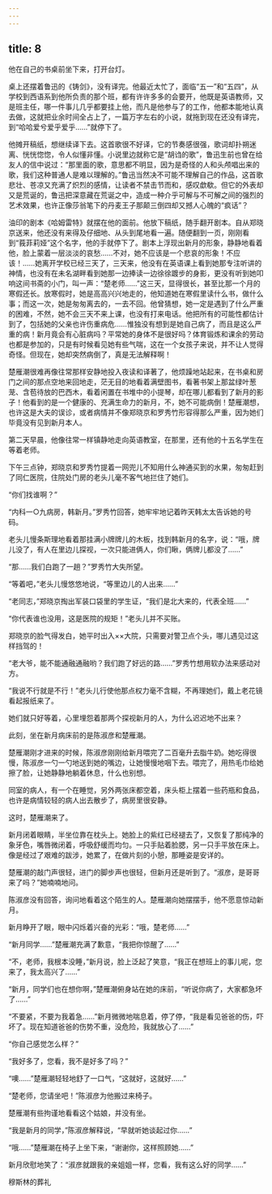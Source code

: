 ```yaml
---
---
---
```

title: 8
---



他在自己的书桌前坐下来，打开台灯。

桌上还摆着鲁迅的《铸剑》，没有译完。他最近太忙了，面临“五一”和“五四”，从学校到西语系到他所负责的那个班，都有许许多多的会要开，他既是英语教师，又是班主任，哪一件事儿几乎都要挂上他，而凡是他参与了的工作，他都本能地认真去做，这就把业余时间全占上了，一篇万字左右的小说，就拖到现在还没有译完，到“哈哈爱兮爱乎爱乎……”就停下了。

他摊开稿纸，想继续译下去。这首歌很不好译，它的节奏感很强，歌词却扑朔迷离、恍恍惚惚，令人似懂非懂。小说里边就称它是“胡诌的歌”，鲁迅生前也曾在给友人的信中说过：“那里面的歌，意思都不明显，因为是奇怪的人和头颅唱出来的歌，我们这种普通人是难以理解的。”鲁迅当然决不可能不理解自己的作品，这首歌悲壮、苍凉又充满了炽烈的感情，让读者不禁击节而和，感叹歔欷。但它的外表却又是荒诞的，鲁迅把深意藏在荒诞之中，造成一种介乎可解与不可解之间的强烈的艺术效果，也许正像莎翁笔下的丹麦王子那颠三倒四却又撼人心魄的“疯话”？

油印的剧本《哈姆雷特》就摆在他的面前。他放下稿纸，随手翻开剧本。自从郑晓京送来，他还没有来得及仔细地、从头到尾地看一遍。随便翻到一页，刚刚看到“莪菲莉娅”这个名字，他的手就停下了。剧本上浮现出新月的形象，静静地看着他，脸上蒙着一层淡淡的哀愁……不对，她不应该是一个悲哀的形象！不应该！……她离开学校已经三天了，三天来，他没有在英语课上看到她那专注听讲的神情，也没有在未名湖畔看到她那一边捧读一边徐徐踱步的身影，更没有听到她叩响这间书斋的小门，叫一声：“楚老师……”这三天，显得很长，甚至比那一个月的寒假还长。放寒假时，她是高高兴兴地走的，他知道她在寒假里读什么书，做什么事；而这一次，她是匆匆离去的，一去不回。他曾猜想，她一定是遇到了什么严重的困难，不然，她不会三天不来上课，也没有打来电话。他把所有的可能性都估计到了，包括她的父亲也许伤重病危……惟独没有想到是她自己病了，而且是这么严重的病！新月竟会有心脏病吗？平常她的身体不是很好吗？体育锻炼和课余的劳动也都是参加的，只是有时候看见她有些气喘，这在一个女孩子来说，并不让人觉得奇怪。但现在，她却突然病倒了，真是无法解释啊！

楚雁潮很难再像往常那样安静地投入夜读和译著了，他烦躁地站起来，在书桌和房门之间的那点空地来回地走，茫无目的地看着满壁图书，看著书架上那盆绿叶葱茏、含苞待放的巴西木，看着闲置在书堆中的小提琴，却在哪儿都看到了新月的影子！他看到的是一个健康的、充满生命力的新月，不，她不可能病倒！楚雁潮想，也许这是大夫的误诊，或者病情并不像郑晓京和罗秀竹形容得那么严重，因为她们毕竟没有见到新月本人。

第二天早晨，他像往常一样镇静地走向英语教室，在那里，还有他的十五名学生在等着老师。

下午三点钟，郑晓京和罗秀竹提着一网兜儿不知用什么神通买到的水果，匆匆赶到了同仁医院，住院处门房的老头儿毫不客气地拦住了她们。

“你们找谁啊？”

“内科一○九病房，韩新月。”罗秀竹回答，她牢牢地记着昨天韩太太告诉她的号码。

老头儿慢条斯理地看着那挂满小牌牌儿的木板，找到韩新月的名字，说：“哦，牌儿没了，有人在里边儿探视，一次只能进俩人，你们瞅，俩牌儿都没了……”

“那……我们白跑了一趟？”罗秀竹大失所望。

“等着吧，”老头儿慢悠悠地说，“等里边儿的人出来……”

“老同志，”郑晓京掏出军装口袋里的学生证，“我们是北大来的，代表全班……”

“你代表谁也没用，这是医院的规矩！”老头儿并不买账。

郑晓京的脸气得发白，她平时出入××大院，只需要对警卫点个头，哪儿遇见过这样挡驾的！

“老大爷，能不能通融通融哟？我们跑了好远的路……”罗秀竹想用软办法来感动对方。

“我说不行就是不行！”老头儿行使他那点权力毫不含糊，不再理她们，戴上老花镜看起报纸来了。

她们就只好等着，心里埋怨着那两个探视新月的人，为什么迟迟地不出来？

此刻，坐在新月病床前的是陈淑彦和楚雁潮。

楚雁潮刚才进来的时候，陈淑彦刚刚给新月喂完了二百毫升去脂牛奶。她吃得很慢，陈淑彦一勺一勺地送到她的嘴边，让她慢慢地咽下去。喂完了，用热毛巾给她擦了脸，让她静静地躺着休息，什么也别想。

同室的病人，有一个在睡觉，另外两张床都空着，床头柜上摆着一些药瓶和食品，也许是病情较轻的病人出去散步了，病房里很安静。

这时，楚雁潮来了。

新月闭着眼睛，半坐位靠在枕头上。她脸上的紫红已经褪去了，又恢复了那纯净的象牙色，嘴唇微闭着，呼吸舒缓而均匀。一只手贴着脸腮，另一只手平放在床上。像是经过了艰难的跋涉，她累了，在做片刻的小憩，那睡姿是安详的。

楚雁潮的敲门声很轻，进门的脚步声也很轻，但新月还是听到了。“淑彦，是哥哥来了吗？”她喃喃地问。

陈淑彦没有回答，询问地看着这个陌生的人。楚雁潮向她摆摆手，他不愿意惊动新月。

新月睁开了眼，眼中闪烁着兴奋的光彩：“哦，楚老师……”

“新月同学……”楚雁潮充满了歉意，“我把你惊醒了……”

“不，老师，我根本没睡，”新月说，脸上泛起了笑意，“我正在想班上的事儿呢，您来了，我太高兴了……”

“新月，同学们也在想你啊，”楚雁潮俯身站在她的床前，“听说你病了，大家都急坏了……”

“不要紧，不要为我着急……”新月微微地喘息着，停了停，“我是看见爸爸的伤，吓坏了。现在知道爸爸的伤势不重，没危险，我就放心了……”

“你自己感觉怎么样？”

“我好多了，您看，我不是好多了吗？”

“噢……”楚雁潮轻轻地舒了一口气，“这就好，这就好……”

“楚老师，您请坐吧！”陈淑彦为他搬过来椅子。

楚雁潮有些拘谨地看看这个姑娘，并没有坐。

“我是新月的同学，”陈淑彦解释说，“早就听她谈起过你……”

“哦……”楚雁潮在椅子上坐下来，“谢谢你，这样照顾她……”

新月欣慰地笑了：“淑彦就跟我的亲姐姐一样，您看，我有这么好的同学……”

穆斯林的葬礼